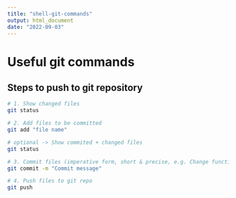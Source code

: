 ```yaml
---
title: "shell-git-commands"
output: html_document
date: "2022-09-03"
---
```

# Useful git commands
## Steps to push to git repository

```bash
# 1. Show changed files
git status

# 2. Add files to be committed
git add "file name"

# optional -> Show commited + changed files
git status

# 3. Commit files (imperative form, short & precise, e.g. Change function, Fix typos, Add analysis)
git commit -m "Commit message"

# 4. Push files to git repo
git push

```

```bash

```

